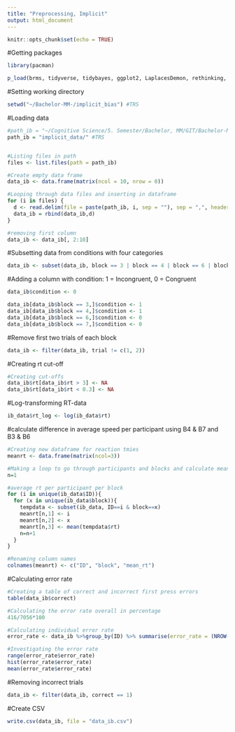 ```yaml
---
title: "Preprocessing, Implicit"
output: html_document
---
```


```r
knitr::opts_chunk$set(echo = TRUE)
```


#Getting packages
```r

library(pacman)

p_load(brms, tidyverse, tidybayes, ggplot2, LaplacesDemon, rethinking, tidyr, reshape2, tibble, plotly, jpeg, tm)
```

#Setting working directory
```r
setwd("~/Bachelor-MM-/implicit_bias") #TRS

```

#Loading data
```r
#path_ib = "~/Cognitive Science/5. Semester/Bachelor, MM/GIT/Bachelor-MM-/implicit_bias/implicit_data/" #KK
path_ib = "implicit_data/" #TRS


#Listing files in path
files <- list.files(path = path_ib)

#Create empty data frame
data_ib <- data.frame(matrix(ncol = 10, nrow = 0))

#Looping through data files and inserting in dataframe
for (i in files) {
  d <- read.delim(file = paste(path_ib, i, sep = ""), sep = ",", header = TRUE)
  data_ib = rbind(data_ib,d)
}

#removing first column
data_ib <- data_ib[, 2:10]

```

#Subsetting data from conditions with four categories
```r
data_ib <- subset(data_ib, block == 3 | block == 4 | block == 6 | block == 7)
```

#Adding a column with condition: 1 = Incongruent, 0 = Congruent
```r
data_ib$condition <- 0 

data_ib[data_ib$block == 3,]$condition <- 1
data_ib[data_ib$block == 4,]$condition <- 1
data_ib[data_ib$block == 6,]$condition <- 0
data_ib[data_ib$block == 7,]$condition <- 0

```

#Remove first two trials of each block 
```r
data_ib <- filter(data_ib, trial != c(1, 2))
```

#Creating rt cut-off
```r
#Creating cut-offs
data_ib$rt[data_ib$rt > 3] <- NA
data_ib$rt[data_ib$rt < 0.3] <- NA
```

#Log-transforming RT-data
```r
ib_data$rt_log <- log(ib_data$rt)
```

#calculate difference in average speed per participant using  B4 & B7 and B3 & B6
```r
#Creating new dataframe for reaction tmies
meanrt <- data.frame(matrix(ncol=3))

#Making a loop to go through participants and blocks and calculate mean rt
n=1

#average rt per participant per block 
for (i in unique(ib_data$ID)){
  for (x in unique(ib_data$block)){
    tempdata <- subset(ib_data, ID==i & block==x)
    meanrt[n,1] <- i
    meanrt[n,2] <- x
    meanrt[n,3] <- mean(tempdata$rt)
    n=n+1
  }
}

#Renaming column names
colnames(meanrt) <- c("ID", "block", "mean_rt")

```

#Calculating error rate
```r
#Creating a table of correct and incorrect first press errors
table(data_ib$correct)

#Calculating the error rate overall in percentage
416/7056*100

#Calculating individual error rate
error_rate <- data_ib %>%group_by(ID) %>% summarise(error_rate = (NROW(trial)-sum(correct))/NROW(trial))

#Investigating the error rate
range(error_rate$error_rate)
hist(error_rate$error_rate)
mean(error_rate$error_rate)
```

#Removing incorrect trials
```r
data_ib <- filter(data_ib, correct == 1)
```


#Create CSV
```r
write.csv(data_ib, file = "data_ib.csv")
```



